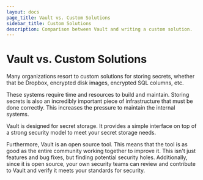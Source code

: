 ```yaml
---
layout: docs
page_title: Vault vs. Custom Solutions
sidebar_title: Custom Solutions
description: Comparison between Vault and writing a custom solution.
---
```


# Vault vs. Custom Solutions

Many organizations resort to custom solutions for storing secrets,
whether that be Dropbox, encrypted disk images, encrypted SQL columns,
etc.

These systems require time and resources to build and maintain.
Storing secrets is also an incredibly important piece of infrastructure
that must be done correctly. This increases the pressure to maintain
the internal systems.

Vault is designed for secret storage. It provides a simple interface
on top of a strong security model to meet your secret storage needs.

Furthermore, Vault is an open source tool. This means that the tool is
as good as the entire community working together to improve it. This
isn't just features and bug fixes, but finding potential security holes.
Additionally, since it is open source, your own security teams can
review and contribute to Vault and verify it meets your standards
for security.
